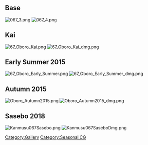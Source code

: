 ==Base==
[[File:067_3.png]] [[File:067_4.png]]

==Kai==
[[File:67_Oboro_Kai.png]] [[File:67_Oboro_Kai_dmg.png]]

==Early Summer 2015==
[[File:67_Oboro_Early_Summer.png]] [[File:67_Oboro_Early_Summer_dmg.png]]

==Autumn 2015==
[[File:Oboro Autumn2015.png]] [[File:Oboro Autumn2015 dmg.png]]

==Sasebo 2018==
[[File:Kanmusu067Sasebo.png]] [[File:Kanmusu067SaseboDmg.png]]

[[Category:Gallery]]
[[Category:Seasonal CG]]